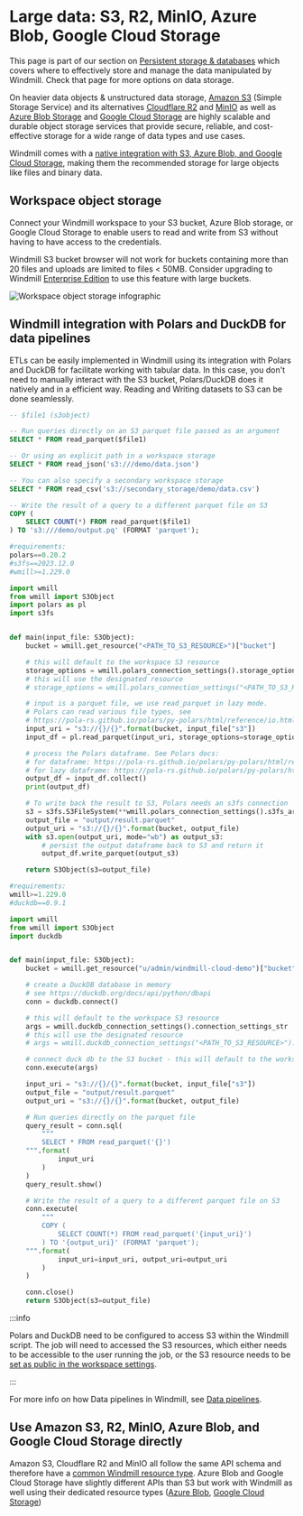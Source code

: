 
# Large data: S3, R2, MinIO, Azure Blob, Google Cloud Storage

This page is part of our section on [Persistent storage & databases](./index.mdx) which covers where to effectively store and manage the data manipulated by Windmill. Check that page for more options on data storage.

On heavier data objects & unstructured data storage, [Amazon S3](https://aws.amazon.com/s3/) (Simple Storage Service) and its alternatives [Cloudflare R2](https://www.cloudflare.com/developer-platform/r2/) and [MinIO](https://min.io/) as well as [Azure Blob Storage](https://azure.microsoft.com/en-us/products/storage/blobs) and [Google Cloud Storage](https://cloud.google.com/storage) are highly scalable and durable object storage services that provide secure, reliable, and cost-effective storage for a wide range of data types and use cases.

Windmill comes with a [native integration with S3, Azure Blob, and Google Cloud Storage](../38_object_storage_in_windmill/index.mdx), making them the recommended storage for large objects like files and binary data.

## Workspace object storage

Connect your Windmill workspace to your S3 bucket, Azure Blob storage, or Google Cloud Storage to enable users to read and write from S3 without having to have access to the credentials.

Windmill S3 bucket browser will not work for buckets containing more than 20 files and uploads are limited to files < 50MB. Consider upgrading to Windmill [Enterprise Edition](/pricing) to use this feature with large buckets.

![Workspace object storage infographic](../11_persistent_storage/s3_infographics.png 'Workspace object storage infographic')

<div className="grid grid-cols-2 gap-6 mb-4">
	<DocCard
		title="Workspace object storage"
		description="Connect your Windmill workspace to your S3 bucket, Azure Blob storage, or Google Cloud Storage to enable users to read and write from S3 without having to have access to the credentials."
		href="/docs/core_concepts/object_storage_in_windmill#workspace-object-storage"
	/>
</div>

## Windmill integration with Polars and DuckDB for data pipelines

ETLs can be easily implemented in Windmill using its integration with Polars and DuckDB for facilitate working with tabular data. In this case, you don't need to manually interact with the S3 bucket, Polars/DuckDB does it natively and in a efficient way. Reading and Writing datasets to S3 can be done seamlessly.

<Tabs className="unique-tabs">
<TabItem value="duckdb-script" label="DuckDB" attributes={{className: "text-xs p-4 !mt-0 !ml-0"}}>

```sql
-- $file1 (s3object)

-- Run queries directly on an S3 parquet file passed as an argument
SELECT * FROM read_parquet($file1)

-- Or using an explicit path in a workspace storage
SELECT * FROM read_json('s3:///demo/data.json')

-- You can also specify a secondary workspace storage
SELECT * FROM read_csv('s3://secondary_storage/demo/data.csv')

-- Write the result of a query to a different parquet file on S3
COPY (
    SELECT COUNT(*) FROM read_parquet($file1)
) TO 's3:///demo/output.pq' (FORMAT 'parquet');
```

</TabItem>
<TabItem value="polars" label="Polars" attributes={{className: "text-xs p-4 !mt-0 !ml-0"}}>

```python
#requirements:
polars==0.20.2
#s3fs==2023.12.0
#wmill>=1.229.0

import wmill
from wmill import S3Object
import polars as pl
import s3fs


def main(input_file: S3Object):
    bucket = wmill.get_resource("<PATH_TO_S3_RESOURCE>")["bucket"]

    # this will default to the workspace S3 resource
    storage_options = wmill.polars_connection_settings().storage_options
    # this will use the designated resource
    # storage_options = wmill.polars_connection_settings("<PATH_TO_S3_RESOURCE>").storage_options

    # input is a parquet file, we use read_parquet in lazy mode.
    # Polars can read various file types, see
    # https://pola-rs.github.io/polars/py-polars/html/reference/io.html
    input_uri = "s3://{}/{}".format(bucket, input_file["s3"])
    input_df = pl.read_parquet(input_uri, storage_options=storage_options).lazy()

    # process the Polars dataframe. See Polars docs:
    # for dataframe: https://pola-rs.github.io/polars/py-polars/html/reference/dataframe/index.html
    # for lazy dataframe: https://pola-rs.github.io/polars/py-polars/html/reference/lazyframe/index.html
    output_df = input_df.collect()
    print(output_df)

    # To write back the result to S3, Polars needs an s3fs connection
    s3 = s3fs.S3FileSystem(**wmill.polars_connection_settings().s3fs_args)
    output_file = "output/result.parquet"
    output_uri = "s3://{}/{}".format(bucket, output_file)
    with s3.open(output_uri, mode="wb") as output_s3:
        # persist the output dataframe back to S3 and return it
        output_df.write_parquet(output_s3)

    return S3Object(s3=output_file)
```

</TabItem>
<TabItem value="duckdb" label="DuckDB (Python)" attributes={{className: "text-xs p-4 !mt-0 !ml-0"}}>

```python
#requirements:
wmill>=1.229.0
#duckdb==0.9.1

import wmill
from wmill import S3Object
import duckdb


def main(input_file: S3Object):
    bucket = wmill.get_resource("u/admin/windmill-cloud-demo")["bucket"]

    # create a DuckDB database in memory
    # see https://duckdb.org/docs/api/python/dbapi
    conn = duckdb.connect()

    # this will default to the workspace S3 resource
    args = wmill.duckdb_connection_settings().connection_settings_str
    # this will use the designated resource
    # args = wmill.duckdb_connection_settings("<PATH_TO_S3_RESOURCE>").connection_settings_str

    # connect duck db to the S3 bucket - this will default to the workspace S3 resource
    conn.execute(args)

    input_uri = "s3://{}/{}".format(bucket, input_file["s3"])
    output_file = "output/result.parquet"
    output_uri = "s3://{}/{}".format(bucket, output_file)

    # Run queries directly on the parquet file
    query_result = conn.sql(
        """
        SELECT * FROM read_parquet('{}')
    """.format(
            input_uri
        )
    )
    query_result.show()

    # Write the result of a query to a different parquet file on S3
    conn.execute(
        """
        COPY (
            SELECT COUNT(*) FROM read_parquet('{input_uri}')
        ) TO '{output_uri}' (FORMAT 'parquet');
    """.format(
            input_uri=input_uri, output_uri=output_uri
        )
    )

    conn.close()
    return S3Object(s3=output_file)
```

</TabItem>
</Tabs>

:::info

Polars and DuckDB need to be configured to access S3 within the Windmill script. The job will need to accessed the S3 resources, which either needs to be accessible to the user running the job, or the S3 resource needs to be [set as public in the workspace settings](../38_object_storage_in_windmill/index.mdx#workspace-object-storage).

:::

For more info on how Data pipelines in Windmill, see [Data pipelines](../27_data_pipelines/index.mdx).

<div className="grid grid-cols-2 gap-6 mb-4">
	<DocCard
		title="Data pipelines"
		description="Windmill enables building fast, powerful, reliable, and easy-to-build data pipelines."
		href="/docs/core_concepts/data_pipelines"
	/>
</div>

## Use Amazon S3, R2, MinIO, Azure Blob, and Google Cloud Storage directly

Amazon S3, Cloudflare R2 and MinIO all follow the same API schema and therefore have a [common Windmill resource type](https://hub.windmill.dev/resource_types/42/). Azure Blob and Google Cloud Storage have slightly different APIs than S3 but work with Windmill as well using their dedicated resource types ([Azure Blob](https://hub.windmill.dev/resource_types/137/), [Google Cloud Storage](../../integrations/google-cloud-storage.mdx))

<div className="grid grid-cols-2 gap-6 mb-4">
	<DocCard
		title="S3 APIs integrations"
		description="Use Amazon S3, Cloudflare R2, MinIO, Azure Blob, and Google Cloud Storage directly within scripts and flows."
		href="/docs/integrations/s3"
	/>
</div>